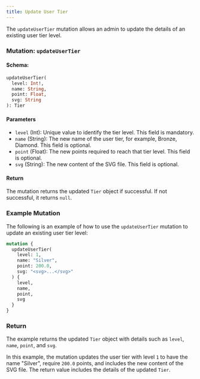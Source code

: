 ```yaml
---
title: Update User Tier
---
```



The `updateUserTier` mutation allows an admin to update the details of an existing user tier level.

### Mutation: `updateUserTier`

#### Schema:
```graphql
updateUserTier(
  level: Int!,
  name: String,
  point: Float,
  svg: String
): Tier
```

#### Parameters

- `level` (Int): Unique value to identify the tier level. This field is mandatory.
- `name` (String): The new name of the user tier, for example, Bronze, Diamond. This field is optional.
- `point` (Float): The new points required to reach that tier level. This field is optional.
- `svg` (String): The new content of the SVG file. This field is optional.

#### Return

The mutation returns the updated `Tier` object if successful. If not successful, it returns `null`.

### Example Mutation

The following is an example of how to use the `updateUserTier` mutation to update an existing user tier level:

```graphql
mutation {
  updateUserTier(
    level: 1,
    name: "Silver",
    point: 200.0,
    svg: "<svg>...</svg>"
  ) {
    level,
    name,
    point,
    svg
  }
}
```

### Return

The example returns the updated `Tier` object with details such as `level`, `name`, `point`, and `svg`.

In this example, the mutation updates the user tier with level `1` to have the name "Silver", require `200.0` points, and includes the new content of the SVG file. The return value includes the details of the updated `Tier`.